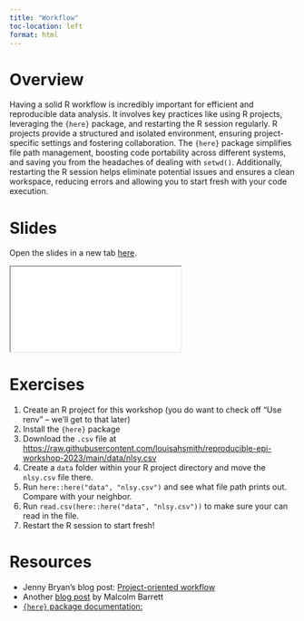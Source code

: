 ```yaml
---
title: "Workflow"
toc-location: left
format: html
---
```


# Overview

Having a solid R workflow is incredibly important for efficient and reproducible data analysis. It involves key practices like using R projects, leveraging the `{here}` package, and restarting the R session regularly. R projects provide a structured and isolated environment, ensuring project-specific settings and fostering collaboration. The `{here}` package simplifies file path management, boosting code portability across different systems, and saving you from the headaches of dealing with `setwd()`. Additionally, restarting the R session helps eliminate potential issues and ensures a clean workspace, reducing errors and allowing you to start fresh with your code execution.

# Slides

Open the slides in a new tab [here](slides/projects.html){target="_blank"}.

<div>

```{=html}
<iframe class="slide-deck" src="slides/projects.html"></iframe>
```

</div>

# Exercises

1. Create an R project for this workshop (you do want to check off "Use renv" -- we'll get to that later)
2. Install the `{here}` package
3. Download the `.csv` file at <https://raw.githubusercontent.com/louisahsmith/reproducible-epi-workshop-2023/main/data/nlsy.csv>
4. Create a `data` folder within your R project directory and move the `nlsy.csv` file there.
5. Run `here::here("data", "nlsy.csv")` and see what file path prints out. Compare with your neighbor.
6. Run `read.csv(here::here("data", "nlsy.csv"))` to make sure your can read in the file.
7. Restart the R session to start fresh!

# Resources

- Jenny Bryan's blog post: [Project-oriented workflow](https://www.tidyverse.org/blog/2017/12/workflow-vs-script/) 
- Another [blog post](https://malco.io/2018/11/05/why-should-i-use-the-here-package-when-i-m-already-using-projects/) by Malcolm Barrett
- [`{here}` package documentation:](https://here.r-lib.org/)
